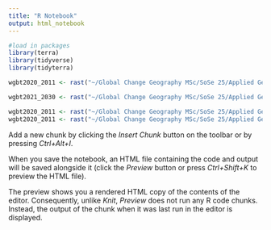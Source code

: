 ```yaml
---
title: "R Notebook"
output: html_notebook
---
```


```r
#load in packages
library(terra)
library(tidyverse)
library(tidyterra)
```

```r
wgbt2020_2011 <- rast("~/Global Change Geography MSc/SoSe 25/Applied Geoinformation Science/Block2/climate-model-output/WBGT_dayover28_2011_2020_present.tif")

wgbt2021_2030 <- rast("~/Global Change Geography MSc/SoSe 25/Applied Geoinformation Science/Block2/climate-model-output/WBGT_dayover28_2011_2020_present.tif")

wgbt2020_2011 <- rast("~/Global Change Geography MSc/SoSe 25/Applied Geoinformation Science/Block2/climate-model-output/WBGT_dayover28_2011_2020_present.tif")
wgbt2020_2011 <- rast("~/Global Change Geography MSc/SoSe 25/Applied Geoinformation Science/Block2/climate-model-output/WBGT_dayover28_2011_2020_present.tif")
```

Add a new chunk by clicking the *Insert Chunk* button on the toolbar or by pressing *Ctrl+Alt+I*.

When you save the notebook, an HTML file containing the code and output will be saved alongside it (click the *Preview* button or press *Ctrl+Shift+K* to preview the HTML file).

The preview shows you a rendered HTML copy of the contents of the editor. Consequently, unlike *Knit*, *Preview* does not run any R code chunks. Instead, the output of the chunk when it was last run in the editor is displayed.

